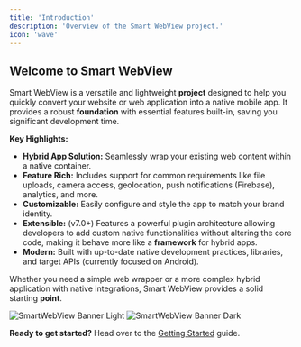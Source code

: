 ```yaml
---
title: 'Introduction'
description: 'Overview of the Smart WebView project.'
icon: 'wave'
---
```


## Welcome to Smart WebView

Smart WebView is a versatile and lightweight **project** designed to help you quickly convert your website or web application into a native mobile app. It provides a robust **foundation** with essential features built-in, saving you significant development time.

<Card horizontal title="Smart WebView on GitHub" icon="github" href="https://github.com/mgks/Android-SmartWebView/" target="_blank">
</Card>

**Key Highlights:**

*   **Hybrid App Solution:** Seamlessly wrap your existing web content within a native container.
*   **Feature Rich:** Includes support for common requirements like file uploads, camera access, geolocation, push notifications (Firebase), analytics, and more.
*   **Customizable:** Easily configure and style the app to match your brand identity.
*   **Extensible:** (v7.0+) Features a powerful plugin architecture allowing developers to add custom native functionalities without altering the core code, making it behave more like a **framework** for hybrid apps.
*   **Modern:** Built with up-to-date native development practices, libraries, and target APIs (currently focused on Android).

Whether you need a simple web wrapper or a more complex hybrid application with native integrations, Smart WebView provides a solid starting **point**.

<img
  className="block dark:hidden"
  src="/assets/swv_banner.jpg"
  alt="SmartWebView Banner Light"
/>
<img
  className="hidden dark:block"
  src="/assets/swv_banner.jpg"
  alt="SmartWebView Banner Dark"
/>

**Ready to get started?** Head over to the [Getting Started](/smart-webview/getting-started) guide.